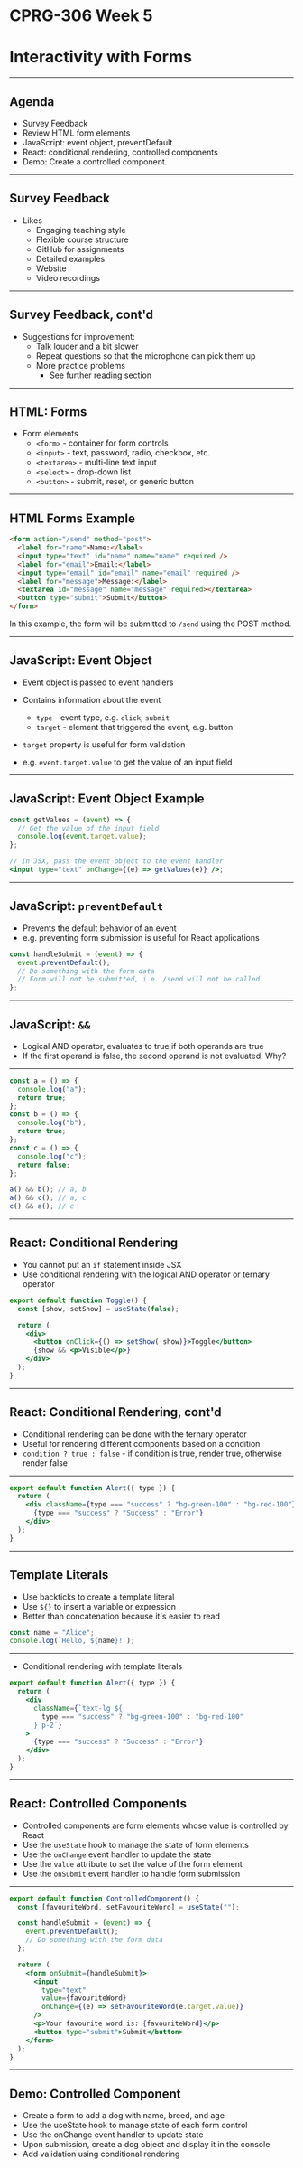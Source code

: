 # CPRG-306 Week 5

# Interactivity with Forms

---

## Agenda

- Survey Feedback
- Review HTML form elements
- JavaScript: event object, preventDefault
- React: conditional rendering, controlled components
- Demo: Create a controlled component.

---

## Survey Feedback

- Likes
  - Engaging teaching style
  - Flexible course structure
  - GitHub for assignments
  - Detailed examples
  - Website
  - Video recordings

---

## Survey Feedback, cont'd

- Suggestions for improvement:
  - Talk louder and a bit slower
  - Repeat questions so that the microphone can pick them up
  - More practice problems
    - See further reading section

---

## HTML: Forms

- Form elements
  - `<form>` - container for form controls
  - `<input>` - text, password, radio, checkbox, etc.
  - `<textarea>` - multi-line text input
  - `<select>` - drop-down list
  - `<button>` - submit, reset, or generic button

---

## HTML Forms Example

```html
<form action="/send" method="post">
  <label for="name">Name:</label>
  <input type="text" id="name" name="name" required />
  <label for="email">Email:</label>
  <input type="email" id="email" name="email" required />
  <label for="message">Message:</label>
  <textarea id="message" name="message" required></textarea>
  <button type="submit">Submit</button>
</form>
```

In this example, the form will be submitted to `/send` using the POST method.

---

## JavaScript: Event Object

- Event object is passed to event handlers
- Contains information about the event

  - `type` - event type, e.g. `click`, `submit`
  - `target` - element that triggered the event, e.g. button

- `target` property is useful for form validation
- e.g. `event.target.value` to get the value of an input field

---

## JavaScript: Event Object Example

```jsx
const getValues = (event) => {
  // Get the value of the input field
  console.log(event.target.value);
};

// In JSX, pass the event object to the event handler
<input type="text" onChange={(e) => getValues(e)} />;
```

---

## JavaScript: `preventDefault`

- Prevents the default behavior of an event
- e.g. preventing form submission is useful for React applications

```jsx
const handleSubmit = (event) => {
  event.preventDefault();
  // Do something with the form data
  // Form will not be submitted, i.e. /send will not be called
};
```

---

## JavaScript: `&&`

- Logical AND operator, evaluates to true if both operands are true
- If the first operand is false, the second operand is not evaluated. Why?

---

```js
const a = () => {
  console.log("a");
  return true;
};
const b = () => {
  console.log("b");
  return true;
};
const c = () => {
  console.log("c");
  return false;
};

a() && b(); // a, b
a() && c(); // a, c
c() && a(); // c
```

---

## React: Conditional Rendering

- You cannot put an `if` statement inside JSX
- Use conditional rendering with the logical AND operator or ternary operator

```jsx
export default function Toggle() {
  const [show, setShow] = useState(false);

  return (
    <div>
      <button onClick={() => setShow(!show)}>Toggle</button>
      {show && <p>Visible</p>}
    </div>
  );
}
```

---

## React: Conditional Rendering, cont'd

- Conditional rendering can be done with the ternary operator
- Useful for rendering different components based on a condition
- `condition ? true : false` - if condition is true, render true, otherwise render false

---

```jsx
export default function Alert({ type }) {
  return (
    <div className={type === "success" ? "bg-green-100" : "bg-red-100"}>
      {type === "success" ? "Success" : "Error"}
    </div>
  );
}
```

---

## Template Literals

- Use backticks to create a template literal
- Use `${}` to insert a variable or expression
- Better than concatenation because it's easier to read

```js
const name = "Alice";
console.log(`Hello, ${name}!`);
```

---

- Conditional rendering with template literals

```jsx
export default function Alert({ type }) {
  return (
    <div
      className={`text-lg ${
        type === "success" ? "bg-green-100" : "bg-red-100"
      } p-2`}
    >
      {type === "success" ? "Success" : "Error"}
    </div>
  );
}
```

---

## React: Controlled Components

- Controlled components are form elements whose value is controlled by React
- Use the `useState` hook to manage the state of form elements
- Use the `onChange` event handler to update the state
- Use the `value` attribute to set the value of the form element
- Use the `onSubmit` event handler to handle form submission

---

```jsx
export default function ControlledComponent() {
  const [favouriteWord, setFavouriteWord] = useState("");

  const handleSubmit = (event) => {
    event.preventDefault();
    // Do something with the form data
  };

  return (
    <form onSubmit={handleSubmit}>
      <input
        type="text"
        value={favouriteWord}
        onChange={(e) => setFavouriteWord(e.target.value)}
      />
      <p>Your favourite word is: {favouriteWord}</p>
      <button type="submit">Submit</button>
    </form>
  );
}
```

---

## Demo: Controlled Component

- Create a form to add a dog with name, breed, and age
- Use the useState hook to manage state of each form control
- Use the onChange event handler to update state
- Upon submission, create a dog object and display it in the console
- Add validation using conditional rendering
